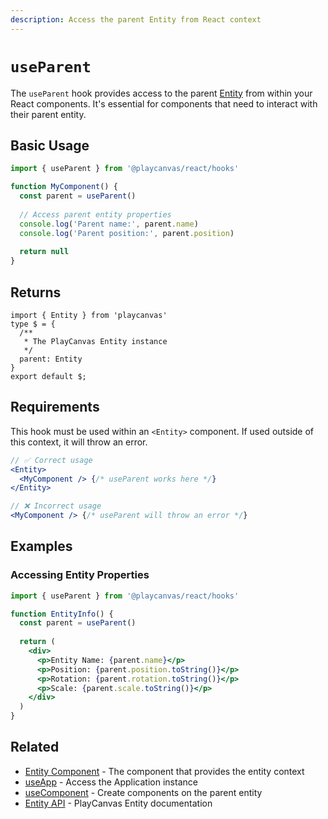 ```yaml
---
description: Access the parent Entity from React context
---
```


# `useParent`

The `useParent` hook provides access to the parent [Entity](https://api.playcanvas.com/engine/classes/Entity.html) from within your React components. It's essential for components that need to interact with their parent entity.

## Basic Usage

```jsx copy
import { useParent } from '@playcanvas/react/hooks'

function MyComponent() {
  const parent = useParent()
  
  // Access parent entity properties
  console.log('Parent name:', parent.name)
  console.log('Parent position:', parent.position)
  
  return null
}
```

## Returns

```tsx asTypedoc
import { Entity } from 'playcanvas'
type $ = {
  /**
   * The PlayCanvas Entity instance
   */
  parent: Entity
}
export default $;
```

## Requirements

This hook must be used within an `<Entity>` component. If used outside of this context, it will throw an error.

```jsx
// ✅ Correct usage
<Entity>
  <MyComponent /> {/* useParent works here */}
</Entity>

// ❌ Incorrect usage
<MyComponent /> {/* useParent will throw an error */}
```

## Examples

### Accessing Entity Properties

```jsx copy
import { useParent } from '@playcanvas/react/hooks'

function EntityInfo() {
  const parent = useParent()
  
  return (
    <div>
      <p>Entity Name: {parent.name}</p>
      <p>Position: {parent.position.toString()}</p>
      <p>Rotation: {parent.rotation.toString()}</p>
      <p>Scale: {parent.scale.toString()}</p>
    </div>
  )
}
```

## Related

- [Entity Component](./entity) - The component that provides the entity context
- [useApp](./use-app) - Access the Application instance
- [useComponent](./use-component) - Create components on the parent entity
- [Entity API](https://api.playcanvas.com/engine/classes/Entity.html) - PlayCanvas Entity documentation
